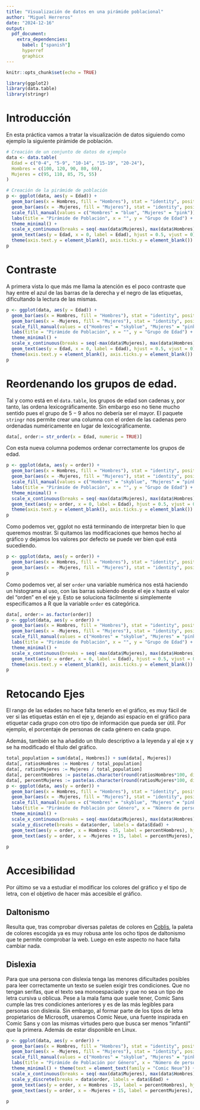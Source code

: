 ```yaml
---
title: "Visualización de datos en una pirámide poblacional"
author: "Miguel Herreros"
date: "2024-12-16"
output: 
  pdf_document:
    extra_dependencies:
      babel: ["spanish"]
      hyperref
      graphicx
---
```


```r
knitr::opts_chunk$set(echo = TRUE)
```

```r
library(ggplot2)
library(data.table)
library(stringr)
```

\maketitle

\tableofcontents

# Introducción

En esta práctica vamos a tratar la visualización de datos siguiendo como ejemplo la siguiente pirámide de población.

```r
# Creación de un conjunto de datos de ejemplo
data <- data.table(
  Edad = c("0-4", "5-9", "10-14", "15-19", "20-24"),
  Hombres = c(100, 120, 90, 80, 60),
  Mujeres = c(95, 110, 85, 75, 55)
)

# Creación de la pirámide de población
p <- ggplot(data, aes(y = Edad)) +
  geom_bar(aes(x = Hombres, fill = "Hombres"), stat = "identity", position = "identity") +
  geom_bar(aes(x = -Mujeres, fill = "Mujeres"), stat = "identity", position = "identity") +
  scale_fill_manual(values = c("Hombres" = "blue", "Mujeres" = "pink")) +
  labs(title = "Pirámide de Población", x = "", y = "Grupo de Edad") +
  theme_minimal() +
  scale_x_continuous(breaks = seq(-max(data$Mujeres), max(data$Hombres), by = 20), labels = abs(seq(-max(data$Mujeres), max(data$Hombres), by = 20))) +
  geom_text(aes(y = Edad, x = 0, label = Edad), hjust = 0.5, vjust = 0) +
  theme(axis.text.y = element_blank(), axis.ticks.y = element_blank())
p
```

# Contraste

A primera vista lo que más me llama la atención es el poco contraste que hay entre el azul de las barras de la derecha y el negro de las etiquetas, dificultando la lectura de las mismas.

```r
p <- ggplot(data, aes(y = Edad)) +
  geom_bar(aes(x = Hombres, fill = "Hombres"), stat = "identity", position = "identity") +
  geom_bar(aes(x = -Mujeres, fill = "Mujeres"), stat = "identity", position = "identity") +
  scale_fill_manual(values = c("Hombres" = "skyblue", "Mujeres" = "pink")) +
  labs(title = "Pirámide de Población", x = "", y = "Grupo de Edad") +
  theme_minimal() +
  scale_x_continuous(breaks = seq(-max(data$Mujeres), max(data$Hombres), by = 20), labels = abs(seq(-max(data$Mujeres), max(data$Hombres), by = 20))) +
  geom_text(aes(y = Edad, x = 0, label = Edad), hjust = 0.5, vjust = 0) +
  theme(axis.text.y = element_blank(), axis.ticks.y = element_blank())
p
```

# Reordenando los grupos de edad.

Tal y como está en el `data.table`, los grupos de edad son cadenas y, por tanto, las ordena lexicográficamente. Sin embargo eso no tiene mucho sentido pues el grupo de $5-9$ años no debería ser el mayor. El paquete `stringr` nos permite crear una columna con el orden de las cadenas pero ordenadas numéricamente en lugar de lexicográficamente.

```r
data[, order:= str_order(x = Edad, numeric = TRUE)]
```

Con esta nueva columna podemos ordenar correctamente los grupos de edad.

```r
p <- ggplot(data, aes(y = order)) +
  geom_bar(aes(x = Hombres, fill = "Hombres"), stat = "identity", position = "identity") +
  geom_bar(aes(x = -Mujeres, fill = "Mujeres"), stat = "identity", position = "identity") +
  scale_fill_manual(values = c("Hombres" = "skyblue", "Mujeres" = "pink")) +
  labs(title = "Pirámide de Población", x = "", y = "Grupo de Edad") +
  theme_minimal() +
  scale_x_continuous(breaks = seq(-max(data$Mujeres), max(data$Hombres), by = 20), labels = abs(seq(-max(data$Mujeres), max(data$Hombres), by = 20))) +
  geom_text(aes(y = order, x = 0, label = Edad), hjust = 0.5, vjust = 0) +
  theme(axis.text.y = element_blank(), axis.ticks.y = element_blank())
p
```

Como podemos ver, ggplot no está terminando de interpretar bien lo que queremos mostrar. Si quitamos las modificaciones que hemos hecho al gráfico y dejamos los valores por defecto se puede ver bien qué está sucediendo.

```r
p <- ggplot(data, aes(y = order)) +
  geom_bar(aes(x = Hombres, fill = "Hombres"), stat = "identity", position = "identity") +
  geom_bar(aes(x = -Mujeres, fill = "Mujeres"), stat = "identity", position = "identity")
p
```

Como podemos ver, al ser `order` una variable numérica nos está haciendo un histograma al uso, con las barras subiendo desde el eje x hasta el valor del "orden" en el eje y. Esto se soluciona fácilmente si simplemente especificamos a R que la variable `order` es categórica.

```r
data[, order:= as.factor(order)]
p <- ggplot(data, aes(y = order)) +
  geom_bar(aes(x = Hombres, fill = "Hombres"), stat = "identity", position = "identity") +
  geom_bar(aes(x = -Mujeres, fill = "Mujeres"), stat = "identity", position = "identity") +
  scale_fill_manual(values = c("Hombres" = "skyblue", "Mujeres" = "pink")) +
  labs(title = "Pirámide de Población", x = "", y = "Grupo de Edad") +
  theme_minimal() +
  scale_x_continuous(breaks = seq(-max(data$Mujeres), max(data$Hombres), by = 20), labels = abs(seq(-max(data$Mujeres), max(data$Hombres), by = 20))) +
  geom_text(aes(y = order, x = 0, label = Edad), hjust = 0.5, vjust = 0) +
  theme(axis.text.y = element_blank(), axis.ticks.y = element_blank())
p
```

# Retocando Ejes

El rango de las edades no hace falta tenerlo en el gráfico, es muy fácil de ver si las etiquetas están en el eje y, dejando así espacio en el gráfico para etiquetar cada grupo con otro tipo de información que pueda ser útil. Por ejemplo, el porcentaje de personas de cada género en cada grupo.

Además, también se ha añadido un título descriptivo a la leyenda y al eje x y se ha modificado el título del gráfico.

```r
total_population = sum(data[, Hombres]) + sum(data[, Mujeres])
data[, ratiosHombres := Hombres / total_population]
data[, ratiosMujeres := Mujeres / total_population]
data[, percentHombres := paste(as.character(round(ratiosHombres*100, digits = 2)), "%")]
data[, percentMujeres := paste(as.character(round(ratiosMujeres*100, digits = 2)), "%")]
p <- ggplot(data, aes(y = order)) +
  geom_bar(aes(x = Hombres, fill = "Hombres"), stat = "identity", position = "identity") +
  geom_bar(aes(x = -Mujeres, fill = "Mujeres"), stat = "identity", position = "identity") +
  scale_fill_manual(values = c("Hombres" = "skyblue", "Mujeres" = "pink"), name="Género") +
  labs(title = "Pirámide de Población por Género", x = "Número de personas", y = "Grupo de Edad") +
  theme_minimal() +
  scale_x_continuous(breaks = seq(-max(data$Mujeres), max(data$Hombres), by = 20), labels = abs(seq(-max(data$Mujeres), max(data$Hombres), by = 20))) +
  scale_y_discrete(breaks = data$order, labels = data$Edad) +
  geom_text(aes(y = order, x = Hombres -15, label = percentHombres), hjust = 0.5, vjust = 0.5, size = 3) + 
  geom_text(aes(y = order, x = -Mujeres + 15, label = percentMujeres), hjust = 0.5, vjust = 0.5, size = 3)
  
p
```

# Accesibilidad

Por último se va a estudiar el modificar los colores del gráfico y el tipo de letra, con el objetivo de hacer más accesible el gráfico.

## Daltonismo

Resulta que, tras comprobar diversas paletas de colores en [Coblis](https://www.color-blindness.com/coblis-color-blindness-simulator/), la paleta de colores escogida ya es muy robusa ante los ocho tipos de daltonismo que te permite comprobar la web. Luego en este aspecto no hace falta cambiar nada.

## Dislexia

Para que una persona con dislexia tenga las menores dificultades posibles para leer correctamente un texto se suelen exigir tres condiciones. Que no tengan serifas, que el texto sea monoespaciado y que no sea un tipo de letra cursiva u oblicua. Pese a la mala fama que suele tener, Comic Sans cumple las tres condiciones anteriores y es de las más legibles para personas con dislexia. Sin embargo, al formar parte de los tipos de letra propietarios de Microsoft, usaremos Comic Neue, una fuente inspirada en Comic Sans y con las mismas virtudes pero que busca ser menos "infantil" que la primera. Además de estar disponible en Linux.

```r
p <- ggplot(data, aes(y = order)) +
  geom_bar(aes(x = Hombres, fill = "Hombres"), stat = "identity", position = "identity") +
  geom_bar(aes(x = -Mujeres, fill = "Mujeres"), stat = "identity", position = "identity") +
  scale_fill_manual(values = c("Hombres" = "skyblue", "Mujeres" = "pink"), name="Género") +
  labs(title = "Pirámide de Población por Género", x = "Número de personas", y = "Grupo de Edad") +
  theme_minimal() + theme(text = element_text(family = "Comic Neue")) +
  scale_x_continuous(breaks = seq(-max(data$Mujeres), max(data$Hombres), by = 20), labels = abs(seq(-max(data$Mujeres), max(data$Hombres), by = 20))) +
  scale_y_discrete(breaks = data$order, labels = data$Edad) +
  geom_text(aes(y = order, x = Hombres -15, label = percentHombres), hjust = 0.5, vjust = 0.5, size = 3) + 
  geom_text(aes(y = order, x = -Mujeres + 15, label = percentMujeres), hjust = 0.5, vjust = 0.5, size = 3)
  
p
```
